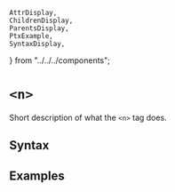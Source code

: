     AttrDisplay,
    ChildrenDisplay,
    ParentsDisplay,
    PtxExample,
    SyntaxDisplay,
} from "../../../components";

# `<n>`

Short description of what the `<n>` tag does.

## Syntax

<SyntaxDisplay name="n" />

## Examples

    